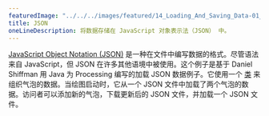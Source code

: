 ```yaml
---
featuredImage: "../../../images/featured/14_Loading_And_Saving_Data-01_JSON-thumbnail.png"
title: JSON
oneLineDescription: 将数据存储在 JavaScript 对象表示法（JSON） 中。
---
```


<a href="https://developer.mozilla.org/en-US/docs/Learn/JavaScript/Objects/JSON" target="_blank">JavaScript Object Notation (JSON)</a> 
是一种在文件中编写数据的格式。尽管语法来自 JavaScript，但 JSON 在许多其他语境中被使用。这个例子是基于 Daniel Shiffman 用 Java 为 Processing 编写的加载 JSON 数据例子。它使用一个 
<a href="https://p5js.org/reference/#/p5/class" target="_blank">类</a> 
来组织气泡的数据。当绘图启动时，它从一个 JSON 文件中加载了两个气泡的数据。访问者可以添加新的气泡，下载更新后的 JSON 文件，并加载一个 JSON 文件。